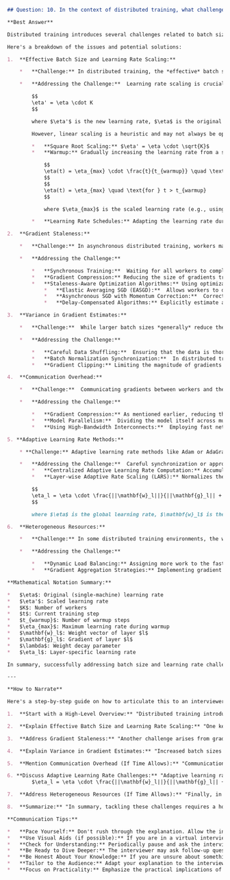 ```markdown
## Question: 10. In the context of distributed training, what challenges might arise related to batch size and learning rate adjustments, and how would you address them?

**Best Answer**

Distributed training introduces several challenges related to batch size and learning rate adjustments, primarily stemming from the increased parallelism and potential inconsistencies in gradient estimation. These challenges can significantly impact convergence speed and model performance.

Here's a breakdown of the issues and potential solutions:

1.  **Effective Batch Size and Learning Rate Scaling:**

    *   **Challenge:** In distributed training, the *effective* batch size is the batch size per worker multiplied by the number of workers.  Naively using the same learning rate as in single-machine training with this larger batch size can lead to instability and slower convergence. This happens because the gradient updates become more "confident" due to being averaged over a larger batch, potentially causing the optimizer to overshoot the optimal solution. The increased batch size reduces the variance of the gradient estimate, and therefore a larger learning rate becomes possible without divergence.

    *   **Addressing the Challenge:**  Learning rate scaling is crucial.  A common approach is the *Linear Scaling Rule*, which suggests scaling the learning rate linearly with the number of workers:

        $$
        \eta' = \eta \cdot K
        $$

        where $\eta'$ is the new learning rate, $\eta$ is the original (single-machine) learning rate, and $K$ is the number of workers (or the factor by which the batch size is increased).

        However, linear scaling is a heuristic and may not always be optimal.  Other strategies include:

        *   **Square Root Scaling:** $\eta' = \eta \cdot \sqrt{K}$
        *   **Warmup:** Gradually increasing the learning rate from a small value to the scaled value over a few epochs.  This helps to stabilize training in the initial stages.  A typical warmup function could look like this:

            $$
            \eta(t) = \eta_{max} \cdot \frac{t}{t_{warmup}} \quad \text{for } t \le t_{warmup}
            $$
            $$
            \eta(t) = \eta_{max} \quad \text{for } t > t_{warmup}
            $$

            where $\eta_{max}$ is the scaled learning rate (e.g., using linear scaling), $t$ is the current training step, and $t_{warmup}$ is the number of warmup steps.

        *   **Learning Rate Schedules:** Adapting the learning rate during training using techniques such as step decay, exponential decay, or cosine annealing (discussed in more detail later).

2.  **Gradient Staleness:**

    *   **Challenge:** In asynchronous distributed training, workers may operate on slightly outdated model parameters.  This "gradient staleness" can lead to divergence or oscillations, especially with a large number of workers or slow communication.

    *   **Addressing the Challenge:**

        *   **Synchronous Training:**  Waiting for all workers to complete their gradient computations before updating the model.  This eliminates gradient staleness but can be slower if some workers are significantly slower than others (straggler problem).
        *   **Gradient Compression:** Reducing the size of gradients transmitted between workers and the parameter server using techniques like quantization or sparsification.  This speeds up communication but introduces approximation errors.
        *   **Staleness-Aware Optimization Algorithms:** Using optimization algorithms designed to handle stale gradients, such as:
            *   **Elastic Averaging SGD (EASGD):**  Allows workers to deviate from the central parameter server but adds a penalty term that encourages them to stay close.
            *   **Asynchronous SGD with Momentum Correction:**  Corrects the momentum term to account for gradient staleness.
            *   **Delay-Compensated Algorithms:** Explicitly estimate and compensate for the delay in gradient updates.

3.  **Variance in Gradient Estimates:**

    *   **Challenge:**  While larger batch sizes *generally* reduce the variance of gradient estimates, distributed training can introduce new sources of variance.  For example, if the data is not perfectly shuffled across workers, each worker might be trained on a slightly different distribution, leading to inconsistent gradients.

    *   **Addressing the Challenge:**

        *   **Careful Data Shuffling:**  Ensuring that the data is thoroughly shuffled before being distributed to workers.  This can be achieved using a distributed shuffling algorithm.
        *   **Batch Normalization Synchronization:**  In distributed training, the statistics used for batch normalization (mean and variance) should ideally be synchronized across all workers.  This can be done using *synchronized batch normalization* (SyncBN), which aggregates statistics from all workers before normalizing the data.  Without SyncBN, the model might learn different representations on different workers, leading to performance degradation.
        *   **Gradient Clipping:** Limiting the magnitude of gradients to prevent large updates that can destabilize training.

4.  **Communication Overhead:**

    *   **Challenge:**  Communicating gradients between workers and the parameter server (or among workers in an all-reduce setting) can be a significant bottleneck, especially with large models and a high number of workers.

    *   **Addressing the Challenge:**

        *   **Gradient Compression:** As mentioned earlier, reducing the size of gradients can significantly reduce communication overhead.
        *   **Model Parallelism:**  Dividing the model itself across multiple workers.  This reduces the amount of data that each worker needs to store and process, but it also introduces new communication challenges.
        *   **Using High-Bandwidth Interconnects:**  Employing fast network connections (e.g., InfiniBand) between workers.

5. **Adaptive Learning Rate Methods:**

    * **Challenge:** Adaptive learning rate methods like Adam or AdaGrad adjust the learning rate per parameter based on past gradients.  In distributed settings, the accumulated statistics (e.g., the exponentially decaying average of squared gradients in Adam) can become inconsistent across workers, especially with asynchronous updates.

    *   **Addressing the Challenge:**  Careful synchronization or approximation of the adaptive learning rate statistics is needed. Strategies include:
        *   **Centralized Adaptive Learning Rate Computation:** Accumulate the statistics on a central server and then distribute the updated learning rates to the workers.  This is often impractical due to communication costs.
        *   **Layer-wise Adaptive Rate Scaling (LARS):** Normalizes the gradients of each layer independently before applying the learning rate. This makes training less sensitive to the batch size and learning rate, especially with large batch sizes. LARS computes a layer-specific learning rate $\eta_l$ for each layer $l$ as follows:

        $$
        \eta_l = \eta \cdot \frac{||\mathbf{w}_l||}{||\mathbf{g}_l|| + \lambda ||\mathbf{w}_l||}
        $$

        where $\eta$ is the global learning rate, $\mathbf{w}_l$ is the weight vector of layer $l$, $\mathbf{g}_l$ is the gradient of layer $l$, and $\lambda$ is a weight decay parameter.

6.  **Heterogeneous Resources:**

    *   **Challenge:** In some distributed training environments, the workers may have different computational capabilities (e.g., different GPUs or CPUs). This heterogeneity can lead to imbalances in workload and slower overall training.

    *   **Addressing the Challenge:**

        *   **Dynamic Load Balancing:** Assigning more work to the faster workers and less work to the slower ones. This can be done dynamically during training based on the observed performance of each worker.
        *   **Gradient Aggregation Strategies:** Implementing gradient aggregation strategies that are robust to stragglers. For example, using techniques that can tolerate some workers being delayed or even failing.

**Mathematical Notation Summary:**

*   $\eta$: Original (single-machine) learning rate
*   $\eta'$: Scaled learning rate
*   $K$: Number of workers
*   $t$: Current training step
*   $t_{warmup}$: Number of warmup steps
*   $\eta_{max}$: Maximum learning rate during warmup
*   $\mathbf{w}_l$: Weight vector of layer $l$
*   $\mathbf{g}_l$: Gradient of layer $l$
*   $\lambda$: Weight decay parameter
*   $\eta_l$: Layer-specific learning rate

In summary, successfully addressing batch size and learning rate challenges in distributed training requires careful consideration of the interplay between parallelism, communication, and gradient estimation.  Appropriate learning rate scaling, gradient staleness mitigation, batch normalization synchronization, and robust optimization algorithms are essential for achieving efficient and stable training.

---

**How to Narrate**

Here's a step-by-step guide on how to articulate this to an interviewer:

1.  **Start with a High-Level Overview:** "Distributed training introduces complexities related to batch size and learning rate due to increased parallelism and potential inconsistencies in gradient estimation. The core challenge revolves around maintaining training stability and convergence speed as we scale up the training process."

2.  **Explain Effective Batch Size and Learning Rate Scaling:** "One key challenge is that the effective batch size increases linearly with the number of workers. Simply using the same learning rate as in single-machine training will often lead to instability. Therefore, we need to scale the learning rate. A common heuristic is the Linear Scaling Rule, where you multiply the original learning rate by the number of workers.  I can write the equation if you would like: $\eta' = \eta \cdot K$." *[Optionally, write the equation and briefly explain the variables.]* "However, this is a heuristic, and sometimes Square Root Scaling ($\eta' = \eta \cdot \sqrt{K}$) or a warmup strategy might work better. A warmup involves gradually increasing the learning rate, preventing initial instability and can be especially effective.  I can go into the specifics of warmup strategies if that would be helpful."

3.  **Address Gradient Staleness:** "Another challenge arises from gradient staleness, especially in asynchronous training.  Because workers may be operating with slightly out-of-date model parameters, it can introduce divergence."  *[Pause to gauge understanding.]* "To combat this, one option is synchronous training where all workers complete before updating parameters. However, this can be limited by stragglers (slow workers). Gradient compression to reduce communication or staleness-aware optimization algorithms like EASGD can help.  I am familiar with the mathematical details behind EASGD if you'd like me to delve into that area."

4.  **Explain Variance in Gradient Estimates:** "Increased batch sizes tend to reduce the variance in gradient estimates, which is beneficial.  But distribution issues in data across the workers can increase the variance.  Using SyncBN can ensure consistent normalization across the workers. Furthermore, gradient clipping provides regularization and avoids overshooting the optimal solution."

5.  **Mention Communication Overhead (If Time Allows):** "Communication overhead can also become a bottleneck. Gradient compression techniques can mitigate this. Model parallelism is another approach but introduces its own complexities."

6. **Discuss Adaptive Learning Rate Challenges:** "Adaptive learning rate methods like Adam can be tricky in distributed settings due to inconsistent statistics across workers. Using techniques like Layer-wise Adaptive Rate Scaling (LARS) can help by normalizing gradients per layer. If useful, I can elaborate on the mathematics of LARS (Layer-wise Adaptive Rate Scaling), which computes a layer-specific learning rate $\eta_l$ for each layer $l$ as follows:
        $\eta_l = \eta \cdot \frac{||\mathbf{w}_l||}{||\mathbf{g}_l|| + \lambda ||\mathbf{w}_l||}$" *[Optionally, write the equation and briefly explain the variables.]*

7.  **Address Heterogeneous Resources (If Time Allows):** "Finally, in heterogeneous environments where workers have different capabilities, dynamic load balancing becomes crucial to ensure efficient utilization of all resources."

8.  **Summarize:** "In summary, tackling these challenges requires a holistic approach that considers learning rate scaling, gradient staleness, data distribution, communication overhead, adaptive learning rate behavior, and resource heterogeneity. Carefully tuning these aspects is critical to achieving successful distributed training."

**Communication Tips:**

*   **Pace Yourself:** Don't rush through the explanation. Allow the interviewer time to process the information.
*   **Use Visual Aids (if possible):** If you are in a virtual interview, consider using a shared whiteboard or document to write down key equations or diagrams.
*   **Check for Understanding:** Periodically pause and ask the interviewer if they have any questions or if they would like you to elaborate on a specific point.
*   **Be Ready to Dive Deeper:** The interviewer may ask follow-up questions about specific techniques or algorithms. Be prepared to provide more detailed explanations or even code examples if asked.
*   **Be Honest About Your Knowledge:** If you are unsure about something, it is better to be honest than to try to bluff your way through it. You can say something like, "I am not an expert in that particular area, but I am familiar with the basic concepts."
*   **Tailor to the Audience:** Adapt your explanation to the interviewer's level of expertise. If they are not familiar with the technical details, focus on the high-level concepts and avoid jargon.
*   **Focus on Practicality:** Emphasize the practical implications of these challenges and how they can be addressed in real-world distributed training scenarios.
```